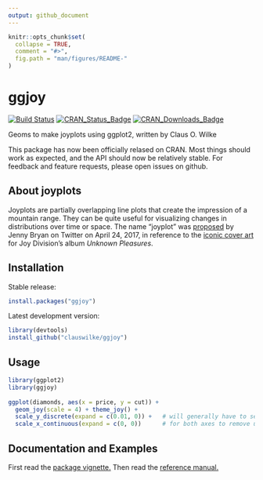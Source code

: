 ```yaml
---
output: github_document
---
```


<!-- README.md is generated from README.Rmd. Please edit that file -->

```r
knitr::opts_chunk$set(
  collapse = TRUE,
  comment = "#>",
  fig.path = "man/figures/README-"
)
```

# ggjoy

[![Build Status](https://travis-ci.org/clauswilke/ggjoy.svg?branch=master)](https://travis-ci.org/clauswilke/ggjoy)
[![CRAN_Status_Badge](http://www.r-pkg.org/badges/version/ggjoy)](https://CRAN.R-project.org/package=ggjoy)
[![CRAN_Downloads_Badge](http://cranlogs.r-pkg.org/badges/grand-total/ggjoy?color=brightgreen)](http://cranlogs.r-pkg.org/downloads/total/last-month/ggjoy)


Geoms to make joyplots using ggplot2, written by Claus O. Wilke

This package has now been officially relased on CRAN. Most things should work as expected, and the API should now be relatively stable. For feedback and feature requests, please open issues on github.

## About joyplots

Joyplots are partially overlapping line plots that create the impression of a mountain range. They can be quite useful for visualizing changes in distributions over time or space. The name "joyplot" was [proposed](
https://twitter.com/JennyBryan/status/856674638981550080) by Jenny Bryan on Twitter on April 24, 2017, in reference to the [iconic cover art](https://blogs.scientificamerican.com/sa-visual/pop-culture-pulsar-origin-story-of-joy-division-s-unknown-pleasures-album-cover-video/) for Joy Division's album _Unknown Pleasures_.

## Installation

Stable release:

```r
install.packages("ggjoy")
```

Latest development version:

```r
library(devtools)
install_github("clauswilke/ggjoy")
```

## Usage

```r
library(ggplot2)
library(ggjoy)
    
ggplot(diamonds, aes(x = price, y = cut)) +
  geom_joy(scale = 4) + theme_joy() +
  scale_y_discrete(expand = c(0.01, 0)) +   # will generally have to set the `expand` option
  scale_x_continuous(expand = c(0, 0))      # for both axes to remove unneeded padding
```

## Documentation and Examples

First read the [package vignette.](https://cran.r-project.org/web/packages/ggjoy/vignettes/introduction.html) Then read the [reference manual.](https://cran.r-project.org/web/packages/ggjoy/ggjoy.pdf)
